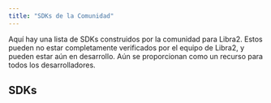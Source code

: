 ```yaml
---
title: "SDKs de la Comunidad"
---
```



Aquí hay una lista de SDKs construidos por la comunidad para Libra2. Estos pueden no estar completamente verificados por el equipo de Libra2, y pueden estar aún en desarrollo.
Aún se proporcionan como un recurso para todos los desarrolladores.

## SDKs

<CardGrid>
  <LinkCard href="/es/build/sdks/community-sdks/kotlin-sdk" title="SDK de Kotlin" description="SDK de Kotlin Multiplataforma de Libra2 por Klibra2" />

  <LinkCard href="/es/build/sdks/community-sdks/swift-sdk" title="SDK de Swift" description="SDK de Swift de Libra2 por Alcove" />
</CardGrid>

